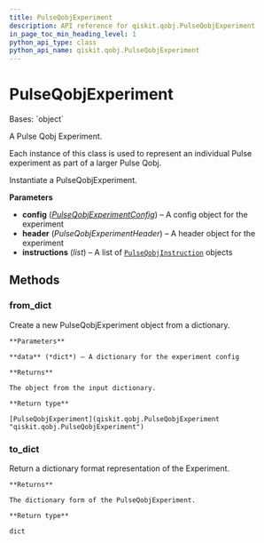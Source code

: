 ```yaml
---
title: PulseQobjExperiment
description: API reference for qiskit.qobj.PulseQobjExperiment
in_page_toc_min_heading_level: 1
python_api_type: class
python_api_name: qiskit.qobj.PulseQobjExperiment
---
```


# PulseQobjExperiment

<Class id="qiskit.qobj.PulseQobjExperiment" github="https://github.com/qiskit/qiskit/tree/stable/0.19/qiskit/qobj/pulse_qobj.py" signature="PulseQobjExperiment(instructions, config=None, header=None)">
  Bases: `object`

  A Pulse Qobj Experiment.

  Each instance of this class is used to represent an individual Pulse experiment as part of a larger Pulse Qobj.

  Instantiate a PulseQobjExperiment.

  **Parameters**

  *   **config** ([*PulseQobjExperimentConfig*](qiskit.qobj.PulseQobjExperimentConfig "qiskit.qobj.PulseQobjExperimentConfig")) – A config object for the experiment
  *   **header** (*PulseQobjExperimentHeader*) – A header object for the experiment
  *   **instructions** (*list*) – A list of [`PulseQobjInstruction`](qiskit.qobj.PulseQobjInstruction "qiskit.qobj.PulseQobjInstruction") objects

  ## Methods

  ### from\_dict

  <Function id="qiskit.qobj.PulseQobjExperiment.from_dict" name="from_dict" signature="classmethod PulseQobjExperiment.from_dict(data)">
    Create a new PulseQobjExperiment object from a dictionary.

    **Parameters**

    **data** (*dict*) – A dictionary for the experiment config

    **Returns**

    The object from the input dictionary.

    **Return type**

    [PulseQobjExperiment](qiskit.qobj.PulseQobjExperiment "qiskit.qobj.PulseQobjExperiment")
  </Function>

  ### to\_dict

  <Function id="qiskit.qobj.PulseQobjExperiment.to_dict" name="to_dict" signature="PulseQobjExperiment.to_dict()">
    Return a dictionary format representation of the Experiment.

    **Returns**

    The dictionary form of the PulseQobjExperiment.

    **Return type**

    dict
  </Function>
</Class>

